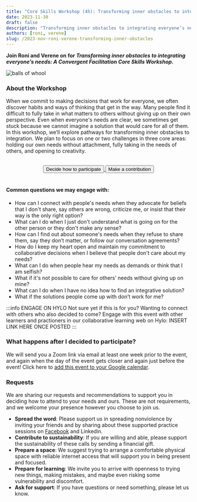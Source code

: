 ```yaml
---
title: "Core Skills Workshop (4h): Transforming inner obstacles to integrating everyone’s needs"
date: 2023-11-30
draft: false
description: "Transforming inner obstacles to integrating everyone’s needs. A Convergent Facilitation Core Skills Workshop with Roni and Verene."
authors: [roni, verene]
slug: /2023-nov-roni-verene-transforming-inner-obstacles
---
```



<p>
<b>Join Roni and Verene on</b> <LocalTime year={2023} month={11} day={30} startHour={15} startMinute={0} endHour={19} endMinute={0}/><b> for <i>Transforming inner obstacles to integrating everyone’s needs: A Convergent Facilitation Core Skills Workshop</i>.</b>
</p>

![balls of whool](/img/balls-of-whool-cropped.jpg)

<!--truncate-->

### About the Workshop

When we commit to making decisions that work for everyone, we often discover habits and ways of thinking that get in the way. Many people find it difficult to fully take in what matters to others without giving up on their own perspective. Even when everyone's needs are clear, we sometimes get stuck because we cannot imagine a solution that would care for all of them. In this workshop, we’ll explore pathways for transforming inner obstacles to integration. We plan to focus on one or two challenges in three core areas: holding our own needs without attachment, fully taking in the needs of others, and opening to creativity.


<center>
  <br/>
  <a href="https://forms.gle/gYx4iQyjZfpCq1448"> 
    <button className="button button--primary" type="submit">
    Decide how to participate
    </button>
  </a>
  <a href="https://www.paypal.com/donate/?hosted_button_id=8NV5PC2GQ9TLL"> 
    <button className="button button--secondary" type="submit">
    Make a contribution
    </button>
  </a>
  <br/>
  <br/>
</center> 


#### Common questions we may engage with:
- How can I connect with people's needs when they advocate for beliefs that I don't share, say others are wrong,  criticize me, or insist that their way is the only right option?
- What can I do when I just don't understand what is going on for the other person or they don't make any sense?
- How can I find out about someone's needs when they refuse to share them, say they don’t matter, or follow our conversation agreements?
- How do I keep my heart open and maintain my commitment to collaborative decisions when I believe that people don't care about my needs?
- What can I do when people hear my needs as demands or think that I am selfish?
- What if it's not possible to care for others’ needs without giving up on mine?
- What can I do when I have no idea how to find an integrative solution?
- What if the solutions people come up with don’t work for me?


:::info ENGAGE ON HYLO
Not sure yet if this is for you? Wanting to connect with others who also decided to come? Engage with this event with other learners and practioners in our collaborative learning web on Hylo: INSERT LINK HERE ONCE POSTED
:::

### What happens after I decided to participate?

We will send you a Zoom link via email at least one week prior to the event, and again when the day of the event gets closer and again just before the event! Click here to [add this event to your Google calendar](http://www.google.com/calendar/event?action=TEMPLATE&dates=20231130T150000Z%2F20231130T190000Z&text=Transforming%20inner%20obstacles%20to%20integrating%20everyone%E2%80%99s%20needs%20with%20Roni%20and%20Verene&location=&details=Full%20event%20description%3A%20https%3A%2F%2Fgrow.convergentfacilitation.org%2F2023-nov-roni-verene-transforming-inner-obstacles%0A%0AThe%20Zoom%20link%20you%20get%20through%20email%20after%20filling%20out%20or%20form%20%22Decide%20how%20to%20participate%3A%20https%3A%2F%2Fforms.gle%2FfawfqpE4JTaVPSEr8).

### Requests

We are sharing our requests and recommendations to support you in deciding how to attend to your needs and ours. These are not requirements, and we welcome your presence however you choose to join us.

- **Spread the word**: Please support us in spreading nonviolence by inviting your friends and by sharing about these supported practice sessions on [Facebook](https://www.facebook.com/convergentfacilitation) and Linkedin.
- **Contribute to sustainability**: If you are willing and able, please support the sustainability of these calls by sending a financial gift.
- **Prepare a space**: We suggest trying to arrange a comfortable physical space with reliable internet access that will support you in being present and focused.
- **Prepare for learning**: We invite you to arrive with openness to trying new things, making mistakes, and maybe even risking some vulnerability and discomfort. 
- **Ask for support**: If you have questions or need something, please let us know.

